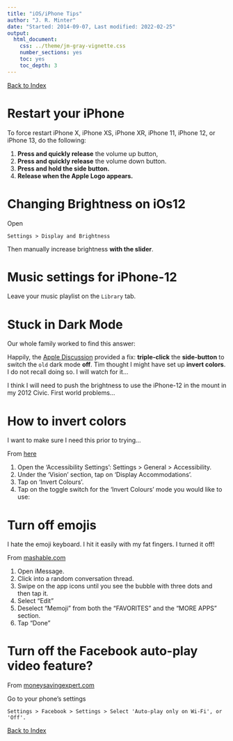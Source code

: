 ```yaml
---
title: "iOS/iPhone Tips"
author: "J. R. Minter"
date: "Started: 2014-09-07, Last modified: 2022-02-25"
output:
  html_document:
    css: ../theme/jm-gray-vignette.css
    number_sections: yes
    toc: yes
    toc_depth: 3
---
```


[Back to Index](../README.html)

# Restart your iPhone

To force restart iPhone X, iPhone XS, iPhone XR, iPhone 11, iPhone 12, or
iPhone 13, do the following:

1. **Press and quickly release** the volume up button,
2. **Press and quickly release** the volume down button.
3. **Press and hold the side button.**
4. **Release when the Apple Logo appears.**

# Changing Brightness on iOs12

Open

```
Settings > Display and Brightness 
```

Then manually increase brightness **with the slider**.

# Music settings for iPhone-12

Leave your music playlist on the `Library` tab.

# Stuck in Dark Mode

Our whole family worked to find this answer:

Happily, the [Apple Discussion](https://discussions.apple.com/thread/250656701)
provided a fix: **triple-click** the **side-button** to switch the `old`
dark mode **off**. Tim thought I might have set up **invert colors**.
I do not recall doing so. I will watch for it...

I think I will need to push the brightness to use the iPhone-12
in the mount in my 2012 Civic.  First world problems...

# How to invert colors

I want to make sure I need this prior to trying...

From [here](https://mcmw.abilitynet.org.uk/invert-colours-iphoneipadipod-touch-ios-12)


1. Open the 'Accessibility Settings': Settings > General > Accessibility.
2. Under the 'Vision' section, tap on 'Display Accommodations'.
3. Tap on 'Invert Colours'.
4. Tap on the toggle switch for the 'Invert Colours' mode you would like to use:


# Turn off emojis

I hate the emoji keyboard. I hit it easily with my fat fingers. I turned 
it off!

From [mashable.com](https://mashable.com/article/how-to-hide-memoji-imessage-keyboard/)

1. Open iMessage.
2. Click into a random conversation thread.
3. Swipe on the app icons until you see the bubble with three dots and then tap it.
4. Select "Edit"
5. Deselect "Memoji" from both the "FAVORITES" and the "MORE APPS" section.
6. Tap "Done"



# Turn off the Facebook auto-play video feature?

From [moneysavingexpert.com](http://www.moneysavingexpert.com/news/protect/2014/09/facebook-app-user-beware-big-bills-as-videos-automatically-play)

Go to your phone's settings

```
Settings > Facebook > Settings > Select 'Auto-play only on Wi-Fi', or 'Off'.
```

[Back to Index](../README.html)
